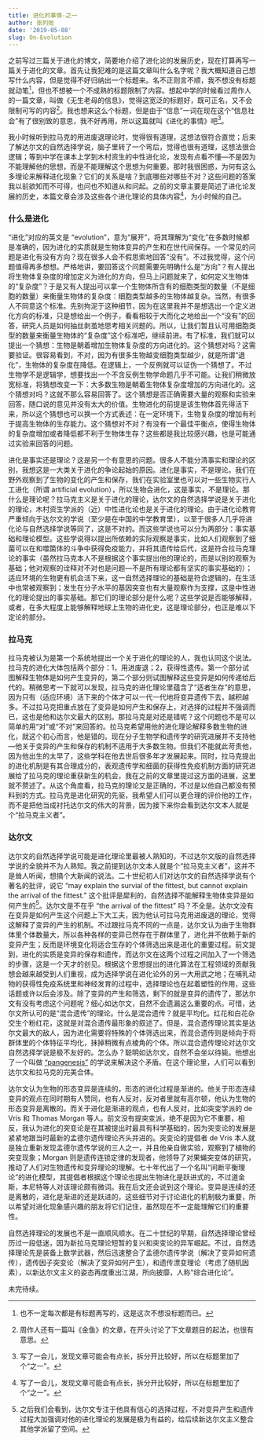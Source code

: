 ```yaml
---
title: 进化的事情-之一
author: 张列弛
date: '2019-05-08'
slug: On-Evolution
---
```

之前写过三篇关于进化的博文，简要地介绍了进化论的发展历史，现在打算再写一篇关于进化的文章。首先让我犯难的是这篇文章叫什么名字呢？我大概知道自己想写什么内容，但是觉得不好归纳出一个标题来。名不正则言不顺，我不想没有标题就动笔[^1]，但也不想被一个不成熟的标题限制了内容。想起中学的时候看过周作人的一篇文章，叫做《无生老母的信息》，觉得这宽泛的标题好，既可正名，又不会限制可写的内容[^2]。我也想来这么个标题，但是由于“信息”一词在现在这个“信息社会”有了很别致的意思，我不好再用，所以这篇就叫《进化的事情》吧[^3]。   

我小时候听到拉马克的用进废退理论时，觉得很有道理，这想法很符合直觉；后来了解达尔文的自然选择学说，脑子里转了一个弯后，觉得也很有道理，这想法很合逻辑；等到中学在课本上学到木村资生的中性进化论，发现有点看不懂---不是因为不能理解他的思想，而是不能理解这个思想为何重要。那时我很困惑，为何有这么多理论来解释进化现象？它们的关系是啥？到底哪些对哪些不对？这些问题的答案我以前欲知而不可得，也问也不知道从和问起。之前的文章主要是简述了进化论发展的历史，本篇文章会涉及这些各个进化理论的具体内容[^3]，为小时候的自己。

### 什么是进化   

“进化”对应的英文是 "evolution"，意为“展开”，将其理解为“变化”在多数时候都是准确的，因为进化的实质就是生物体变异的产生和在世代间保存。一个常见的问题是进化有没有方向？现在很多人会不假思索地回答“没有”。不过我觉得，这个问题值得再多想想。严格地讲，要回答这个问题需要先明确什么是“方向”？有人提出将生物体复杂度的增加定义为进化的方向，但马上问题就来了，如何定义生物体的“复杂度”？于是又有人提出可以拿一个生物体所含有的细胞类型的数量（不是细胞的数量）来衡量生物体的复杂度：细胞类型越多的生物体越复杂。当然，有很多人不同意这个标准。先别拘泥于这种细节，因为在这里我并不是想选出一个定义进化方向的标准，只是想给出一个例子，看看相较于大而化之地给出一个“没有”的回答，研究人员是如何抽丝剥茧地思考相关问题的。所以，让我们暂且认可用细胞类型的数量来衡量生物体的“复杂度”这个标准吧，继续前进。有了标准，我们就可以提出一个猜想：生物是朝着增加生物体复杂度的方向进化的。这个猜想对吗？这需要验证。很容易看到，不对，因为有很多生物越变细胞类型越少，就是所谓“退化”，生物体的复杂度在降低。在逻辑上，一个反例就可以证伪一个猜想了。不过生物学不是逻辑学，想要找出一个不含反例生物学命题几乎不可能。让我们稍微放宽标准，将猜想改变一下：大多数生物是朝着生物体复杂度增加的方向进化的。这个猜想对吗？这就不那么容易回答了。这个猜想是否正确需要大量的观察和实验来回答，随口说的意见并没有太大的价值。生物进化的前提是该生物体首先得活下来，所以这个猜想也可以换一个方式表述：在一定环境下，生物复杂度的增加有利于提高生物体的生存能力。这个猜想对不对？有没有一个最佳平衡点，使得生物体的复杂度增加或者降低都不利于生物体生存？这些都是我比较感兴趣，也是可能通过实验来回答的问题。   

进化是事实还是理论？这是另一个有意思的问题。很多人不能分清事实和理论的区别，我想这是一大类关于进化的争论起始的原因。进化是事实，不是理论。我们在野外观察到了生物的变化的产生和保存，我们在实验室里也可以对一些生物实行人工进化（所谓 artificial evolution），所以生物会进化，这是事实，不是理论。那什么是理论呢？拉马克主义是关于进化的理论，达尔文的自然选择学说是关于进化的理论，木村资生学派的（近）中性进化论也是关于进化的理论。由于进化论教育严重倾向于达尔文的学说（至少是在中国的中学教育里），以至于很多人几乎将进化论与自然选择学说等同了，这是不对的。而这些学说也可以分为两部分：事实基础和理论模型。这些学说得以提出所依赖的实际观察是事实，比如人们观察到了细菌可以在和噬箘体的斗争中获得免疫能力，并将其遗传给后代，这是符合拉马克理论的事实（虽然拉马克本人不是根据这个事实提出他的理论的，而是以别的观察为基础；他对观察的诠释对不对也是问题---不是所有理论都有坚实的事实基础的）；适应环境的生物更有机会活下来，这一自然选择理论的基础是符合逻辑的，在生活中也常被观察到；发生在分子水平的基因突变也有大量观察作为支撑，这是中性进化的理论提出的事实基础。那它们的理论部分是什么呢？这些学说是否能够解释，或者，在多大程度上能够解释地球上生物的进化史，这是理论部分，也正是难以下定论的部分。

### 拉马克  

拉马克被认为是第一个系统地提出一个关于进化的理论的人，我也认同这个说法。拉马克的进化大体包括两个部分：1，用进废退；2，获得性遗传。第一个部分试图解释生物体是如何产生变异的，第二个部分则试图解释这些变异是如何传递给后代的。稍微思考一下就可以发现，拉马克的进化理论里蕴含了“适者生存”的意思，因为只有（适应环境）活下来的个体才可以一代一代地将变异遗传下去，越积越多。不过拉马克把重点放在了变异是如何产生和保存上，对选择的过程并不强调而已，这也是他和达尔文最大的区别。那拉马克是对还是错呢？这个问题也不是可以简单的用“对”或“不对”来回答的。拉马克希望用他的进化理论解释多数生物的进化，就这个初心而言，他是错的。现在分子生物学和遗传学的研究进展并不支持他---他关于变异的产生和保存的机制不适用于大多数生物。但我们不能就此苛责他，因为他出生的太早了，这些学科在他去世后很多年才发展起来。同时，拉马克提出的进化机制是有其合理成分的，表观遗传学和细菌的获得性免疫机制方面的研究进展给了拉马克的理论重获新生的机会，我在之前的文章里提过这方面的进展，这里就不赘述了。从这个角度看，拉马克的理论又是正确的，不过是以他自己都没有预料到的方式。拉马克是进化研究的先驱，我希望人们可以更合理的评价他的工作，而不是把他当成衬托达尔文的伟大的背景，因为接下来你会看到达尔文本人就是个“拉马克主义者”。  

### 达尔文  

达尔文的自然选择学说可能是进化理论里最被人熟知的，不过达尔文版的自然选择学说的全貌并不为人熟知。我之前提到达尔文本人就是个“拉马克主义者”，这并不是耸人听闻，想搞个大新闻的说法。二十世纪初人们对达尔文的自然选择学说有个著名的批评，说它 "may explain the survial of the fittest, but cannot explain the arrival of the fittest." 这个批评是犀利的，自然选择不能解释生物体变异是如何产生的[^5]。达尔文是不在乎 "the arrival of the fittest" 吗？不全是。达尔文没有在变异是如何产生这个问题上下大工夫，因为他认可拉马克用进废退的理论，觉得这解释了变异的产生的机制。不过跟拉马克不同的一点是，达尔文认为由于生物群体里个体数量大，所以各种各样的变异已然存在于群体里了，进化并不依赖于新的变异产生；反而是环境变化将适合生存的个体筛选出来是进化的重要过程。前文提到，进化的实质是变异的保存和遗传，而达尔文在这两个过程之间加入了一个筛选的步骤，这是一个天才的创见。根据这个思想提出的进化算法在工程领域的贡献我想会越来越受到人们重视，成为选择学说在进化论外的另一大用武之地；在哺乳动物的获得性免疫系统里和神经发育的过程中，选择理论也在起着塑性的作用，这些话题或许以后会涉及。除了变异的产生和筛选，剩下的就是变异的遗传了，那达尔文有没有考虑这个问题呢？细心如达尔文，自然不会遗漏这么重要的点。可惜，达尔文所认可的是“混合遗传”的理论。什么是混合遗传？就是平均化。红花和白花杂交生个粉红花，这就是对混合遗传最形象的叙述了。但是，混合遗传理论其实是达尔文最大的敌人，因为进化需要将特殊的个体筛选出来，而混合遗传则是倾向于将群体里的个体特征平均化，抹掉稍微有点棱角的个体。所以混合遗传理论对达尔文自然选择学说是极不友好的。怎么办？聪明如达尔文，自然不会坐以待毙。他想出了一个叫做 ["pangenesis"](https://en.wikipedia.org/wiki/Pangenesis#De_Vries) 的学说来解决这个矛盾。在这个理论里，人们可以看到达尔文和拉马克的完美合体。   

达尔文认为生物的形态变异是连续的，形态的进化过程是渐进的。他关于形态连续变异的观点在同时期有人赞同，也有人反对，反对者里就有高尔顿，他认为生物的形态变异是离散的。而关于进化是渐进的观点，也有人反对，比如突变学派的 de Vris 和 Thomas Morgan 等人。前文没有提突变派，绝不是因为它不重要，相反，我认为进化的突变论是在其被提出时最具有科学基础的，因为突变论的发展是紧紧地跟当时最新的孟德尔遗传理论齐头并进的。突变论的提倡者 de Vris 本人就是独立重新发现孟德尔遗传学说的三人之一，并且他亲自做实验，观察到了植物的突变现象；Morgan 则是遗传连锁定律的发现者，他领导了对果蝇突变体的研究，推动了人们对生物遗传和变异理论的理解。七十年代出了一个名叫“间断平衡理论”的进化模型，其提倡者根据这个理论也提出生物进化是跃进式的，不过道金斯，本尼特等人对该理论颇有微词。我在后文还会说到这个理论。变异是连续的还是离散的，进化是渐进的还是跃进的，这些细节对于讨论进化的机制极为重要，所以希望对进化现象感兴趣的朋友将它们记住，虽然现在不一定能理解它们的重要性。   

自然选择理论的发展也不是一直顺风顺水。在二十世纪的早期，自然选择理论曾经历过一段低迷，因为新拉马克理论短暂的复兴和突变论的异军崛起。不过，自然选择理论先是装备上数学武器，然后迅速整合了孟德尔遗传学说（解决了变异如何遗传），遗传因子突变论（解决了变异如何产生），和遗传漂变理论（考虑了随机因素），以新达尔文主义的姿态再度重出江湖，所向披靡，人称“综合进化论”。

未完待续。

[^1]:也不一定每次都是有标题再写的，这是这次不想没标题而已。
[^2]:周作人还有一篇叫《金鱼》的文章，在开头讨论了下文章题目的起法，也很有意思。
[^3]:写了一会儿，发现文章可能会有点长，拆分开比较好，所以在标题里加了个“之一”。
[^4]:有的内容可能在之前的文章里简短地提过，不过如果不是太麻烦，我不会刻意回避这些提过的内容。这里没有提进化的突变论，因为我潜意识里是按照小时候想了解的问题来写的，当年我还不知道进化的突变论。写到后边才发现把这个重要的理论给忽略了，暂时也不打算将它加进来了，不过还后文会介绍。
[^5]:之后我们会看到，达尔文专注于他具有信心的选择过程，不对变异产生和遗传过程大加强调对他的进化理论的发展是极为有益的，给后续新达尔文主义整合其他学派留了空间。
